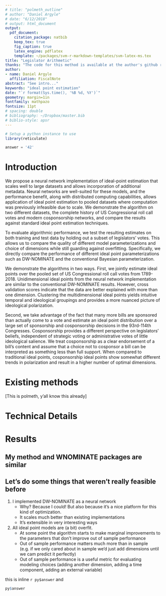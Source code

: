 ```yaml
---
# title: "polmeth_outline"
# author: "Daniel Argyle"
# date: "6/12/2018"
# output: html_document
output: 
  pdf_document:
    citation_package: natbib
    keep_tex: true
    fig_caption: true
    latex_engine: pdflatex
    template: ~/packages/svm-r-markdown-templates/svm-latex-ms.tex
title: "Legislator Arithmetic"
thanks: "The code for this method is available at the author's github repository."
author:
- name: Daniel Argyle
  affiliation: FiscalNote
abstract: "See intro..."
keywords: "ideal point estimation"
date: "`r format(Sys.time(), '%B %d, %Y')`"
geometry: margin=1in
fontfamily: mathpazo
fontsize: 11pt
# spacing: double
# bibliography: ~/Dropbox/master.bib
# biblio-style: apsr
---
```


```r
# Setup a python instance to use
library(reticulate)
```

```python
answer = '42'
```

# Introduction

We propose a neural network implementation of ideal-point estimation that scales well to large datasets and allows incorporation of additional metadata. Neural networks are well-suited for these models, and the performance benefit, along with distributed computing capabilities, allows application of ideal point estimation to pooled datasets where computation was previously infeasible due to scale. We demonstrate the algorithm on two different datasets, the complete history of US Congressional roll call votes and modern cosponsorship networks, and compare the results against standard ideal point estimation techniques.

To evaluate algorithmic performance, we test the resulting estimates on both training and test data by holding out a subset of legislators’ votes. This allows us to compare the quality of different model parameterizations and choice of dimensions while still guarding against overfitting. Specifically, we directly compare the performance of different ideal point parameterizations such as DW-NOMINATE and the conventional Bayesian parameterization. 

We demonstrate the algorithms in two ways. First, we jointly estimate ideal points over the pooled set of US Congressional roll call votes from 1789-2018.  Unidimensional ideal points from the neural network implementation are similar to the conventional DW-NOMINATE results.  However, cross validation scores indicate that the data are better explained with more than one dimension. Clustering the multidimensional ideal points yields intuitive temporal and ideological groupings and provides a more nuanced picture of ideological polarization. 

Second, we take advantage of the fact that many more bills are sponsored than actually come to a vote and estimate an ideal point distribution over a large set of sponsorship and cosponsorship decisions in the 93rd-114th Congresses. Cosponsorship provides a different perspective on legislators’ beliefs, independent of strategic voting or administrative votes of little ideological salience. We treat cosponsorship as a clear endorsement of a bill’s content and assume that a choice not to cosponsor a bill can be interpreted as something less than full support. When compared to traditional ideal points, cosponsorship ideal points show somewhat different trends in polarization and result in a higher number of optimal dimensions.


# Existing methods
<!-- I come not to dismiss but to augment -->

[This is polmeth, y'all know this already]

# Technical Details

# Results

## My method and WNOMINATE packages are similar

## Let's do some things that weren't really feasible before

1. I implemented DW-NOMINATE as a neural network
    - Why? Because I could! But also because it's a nice platform for this kind of optimization.
    - It scales much better than existing implementations
    - It's extensible in very interesting ways
2. All ideal point models are (a bit) overfit.
    - At some point the algorithm starts to make marginal improvements to the parameters that don't improve out of sample performance
    - Out of sample performance matters much more than in sample (e.g. if we only cared about in sample we'd just add dimensions until we cam predict it perfectly)
    - Out of sample performance is a useful metric for evaluating modeling choices (adding another dimension, adding a time component, adding an external variable)

this is inline `r py$answer` and 

```r
py$answer
```

